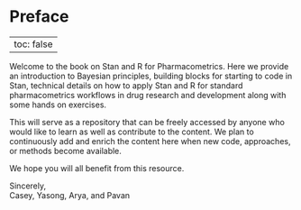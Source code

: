# Preface {.unnumbered}

---
toc: false
---

Welcome to the book on Stan and R for Pharmacometrics. Here we provide an introduction to Bayesian principles, building blocks for starting to code in Stan, technical details on how to apply Stan and R for standard pharmacometrics workflows in drug research and development along with some hands on exercises.

This will serve as a repository that can be freely accessed by anyone who would like to learn as well as contribute to the content. We plan to continuously add and enrich the content here when new code, approaches, or methods become available.

We hope you will all benefit from this resource.

Sincerely, <br> Casey, Yasong, Arya, and Pavan

